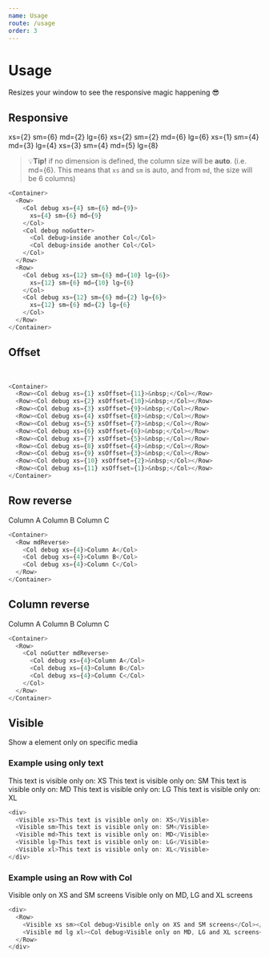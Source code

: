 ```yaml
---
name: Usage
route: /usage
order: 3
---
```



# Usage

Resizes your window to see the responsive magic happening 😎

## Responsive

<Container>
  <Row>
    <Col debug xs={2} sm={6} md={2} lg={6}>
      xs={2} sm={6} md={2} lg={6}
    </Col>
    <Col debug xs={2} sm={2} md={6} lg={6}>
      xs={2} sm={2} md={6} lg={6}
    </Col>
  </Row>
  <Row>
    <Col debug xs={1} sm={4} md={3} lg={4}>
      xs={1} sm={4} md={3} lg={4}
    </Col>
    <Col debug xs={3} sm={4} md={5} lg={8}>
      xs={3} sm={4} md={5} lg={8}
    </Col>
  </Row>
</Container>

> 💡**Tip!** if no dimension is defined, the column size will be **auto**. 
(i.e. md={6}. This means that ```xs``` and ```sm``` is auto, 
and from ```md```, the size will be 6 columns)

```js
<Container>
  <Row>
    <Col debug xs={4} sm={6} md={9}>
      xs={4} sm={6} md={9}
    </Col>
    <Col debug noGutter>
      <Col debug>inside another Col</Col>
      <Col debug>inside another Col</Col>
    </Col>
  </Row>
  <Row>
    <Col debug xs={12} sm={6} md={10} lg={6}>
      xs={12} sm={6} md={10} lg={6}
    </Col>
    <Col debug xs={12} sm={6} md={2} lg={6}>
      xs={12} sm={6} md={2} lg={6}
    </Col>
  </Row>
</Container>
```

## Offset

<Container>
  <Row><Col debug xs={1} xsOffset={3} sm={1} smOffset={7} lg={1} lgOffset={11}>&nbsp;</Col></Row>
  <Row><Col debug xs={1} xsOffset={3} sm={1} smOffset={7} lg={2} lgOffset={10}>&nbsp;</Col></Row>
  <Row><Col debug xs={1} xsOffset={3} sm={2} smOffset={6} lg={3} lgOffset={9}>&nbsp;</Col></Row>
  <Row><Col debug xs={2} xsOffset={2} sm={3} smOffset={5} lg={4} lgOffset={8}>&nbsp;</Col></Row>
  <Row><Col debug xs={2} xsOffset={2} sm={4} smOffset={4} lg={5} lgOffset={7}>&nbsp;</Col></Row>
  <Row><Col debug xs={2} xsOffset={2} sm={5} smOffset={3} lg={6} lgOffset={6}>&nbsp;</Col></Row>
  <Row><Col debug xs={3} xsOffset={1} sm={5} smOffset={3} lg={7} lgOffset={5}>&nbsp;</Col></Row>
  <Row><Col debug xs={3} xsOffset={1} sm={5} smOffset={3} lg={8} lgOffset={4}>&nbsp;</Col></Row>
  <Row><Col debug xs={3} xsOffset={1} sm={6} smOffset={2} lg={9} lgOffset={3}>&nbsp;</Col></Row>
  <Row><Col debug xs={4} xsOffset={0} sm={7} smOffset={1} lg={10} lgOffset={2}>&nbsp;</Col></Row>
  <Row><Col debug xs={4} xsOffset={0} sm={8} smOffset={0} lg={11} lgOffset={1}>&nbsp;</Col></Row>
  <Row><Col debug xs={4} xsOffset={0} sm={8} smOffset={0} lg={12} lgOffset={0}>&nbsp;</Col></Row>
</Container>

```js
<Container>
  <Row><Col debug xs={1} xsOffset={11}>&nbsp;</Col></Row>
  <Row><Col debug xs={2} xsOffset={10}>&nbsp;</Col></Row>
  <Row><Col debug xs={3} xsOffset={9}>&nbsp;</Col></Row>
  <Row><Col debug xs={4} xsOffset={8}>&nbsp;</Col></Row>
  <Row><Col debug xs={5} xsOffset={7}>&nbsp;</Col></Row>
  <Row><Col debug xs={6} xsOffset={6}>&nbsp;</Col></Row>
  <Row><Col debug xs={7} xsOffset={5}>&nbsp;</Col></Row>
  <Row><Col debug xs={8} xsOffset={4}>&nbsp;</Col></Row>
  <Row><Col debug xs={9} xsOffset={3}>&nbsp;</Col></Row>
  <Row><Col debug xs={10} xsOffset={2}>&nbsp;</Col></Row>
  <Row><Col debug xs={11} xsOffset={1}>&nbsp;</Col></Row>
</Container>
```
## Row reverse

<Container>
  <Row mdReverse>
    <Col debug xs={4}>Column A</Col>
    <Col debug xs={4}>Column B</Col>
    <Col debug xs={4}>Column C</Col>
  </Row>
</Container>

```js
<Container>
  <Row mdReverse>
    <Col debug xs={4}>Column A</Col>
    <Col debug xs={4}>Column B</Col>
    <Col debug xs={4}>Column C</Col>
  </Row>
</Container>
```

## Column reverse

<Container>
  <Row>
    <Col noGutter mdReverse>
      <Col debug xs={4}>Column A</Col>
      <Col debug xs={4}>Column B</Col>
      <Col debug xs={4}>Column C</Col>
    </Col>
  </Row>
</Container>

```js
<Container>
  <Row>
    <Col noGutter mdReverse>
      <Col debug xs={4}>Column A</Col>
      <Col debug xs={4}>Column B</Col>
      <Col debug xs={4}>Column C</Col>
    </Col>
  </Row>
</Container>
```

## Visible

Show a element only on specific media

### Example using only text

<div>
  <Visible xs>This text is visible only on: XS</Visible>
  <Visible sm>This text is visible only on: SM</Visible>
  <Visible md>This text is visible only on: MD</Visible>
  <Visible lg>This text is visible only on: LG</Visible>
  <Visible xl>This text is visible only on: XL</Visible>
</div>

```js
<div>
  <Visible xs>This text is visible only on: XS</Visible>
  <Visible sm>This text is visible only on: SM</Visible>
  <Visible md>This text is visible only on: MD</Visible>
  <Visible lg>This text is visible only on: LG</Visible>
  <Visible xl>This text is visible only on: XL</Visible>
</div>
```

### Example using an Row with Col

<div>
  <Row>
    <Visible xs sm><Col debug>Visible only on XS and SM screens</Col></Visible>
    <Visible md lg xl><Col debug>Visible only on MD, LG and XL screens</Col></Visible>
  </Row>
</div>

```js
<div>
  <Row>
    <Visible xs sm><Col debug>Visible only on XS and SM screens</Col></Visible>
    <Visible md lg xl><Col debug>Visible only on MD, LG and XL screens</Col></Visible>
  </Row>
</div>
```
